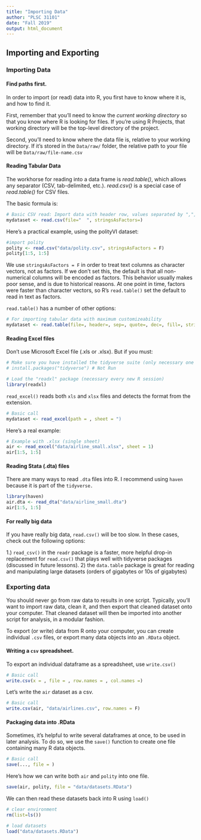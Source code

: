 ```yaml
---
title: "Importing Data"
author: "PLSC 31101"
date: "Fall 2019"
output: html_document
---
```


## Importing and Exporting 

### Importing Data

#### Find paths first. {-}

In order to import (or read) data into R, you first have to know where it is, and how to find it.

First, remember that you'll need to know the *current working directory* so that you know where R is looking for files. If you're using R Projects, that working directory will be the top-level directory of the project.

Second, you'll need to know where the data file is, relative to your working directory. If it's stored in the `Data/raw/` folder, the relative path to your file will be `Data/raw/file-name.csv`

#### Reading Tabular Data {-}

The workhorse for reading into a data frame is *read.table()*, which allows any separator (CSV, tab-delimited, etc.). *read.csv()* is a special case of *read.table()* for CSV files.

The basic formula is:

```r
# Basic CSV read: Import data with header row, values separated by ",", decimals as "."
mydataset <- read.csv(file="  ", stringsAsFactors=)
```

Here's a practical example, using the polityVI dataset:

```r
#import polity
polity <- read.csv("data/polity.csv", stringsAsFactors = F)
polity[1:5, 1:5]
```

We use `stringsAsFactors = F` in order to treat text columns as character vectors, not as factors. If we don't set this, the default is that all non-numerical columns will be encoded as factors. This behavior usually makes poor sense, and is due to historical reasons. At one point in time, factors were faster than character vectors, so R's `read.table()` set the default to read in text as factors. 

`read.table()` has a number of other options:

```r
# For importing tabular data with maximum customizeability
mydataset <- read.table(file=, header=, sep=, quote=, dec=, fill=, stringsAsFactors=)
```

#### Reading Excel files {-}

Don't use Microsoft Excel file (.xls or .xlsx). But if you must:

```r
# Make sure you have installed the tidyverse suite (only necessary one time)
# install.packages("tidyverse") # Not Run

# Load the "readxl" package (necessary every new R session)
library(readxl)
```

`read_excel()` reads both `xls` and `xlsx` files and detects the format from the extension.

```r
# Basic call
mydataset <- read_excel(path = , sheet = ")
```

Here's a real example:
```r
# Example with .xlsx (single sheet)
air <- read_excel("data/airline_small.xlsx", sheet = 1) 
air[1:5, 1:5]
```

#### Reading Stata (.dta) files {-}

There are many ways to read `.dta` files into R. I recommend using `haven` because it is part of the `tidyverse.`

```r
library(haven)
air.dta <- read_dta("data/airline_small.dta") 
air[1:5, 1:5]
```

#### For really big data {-}

If you have really big data, `read.csv()` will be too slow. In these cases, check out the following options:

1.) `read_csv()` in the `readr` package is a faster, more helpful drop-in replacement for `read.csv()` that plays well with tidyverse packages (discussed in future lessons).
2) the `data.table` package is great for reading and manipulating large datasets (orders of gigabytes or 10s of gigabytes)

### Exporting data

You should never go from raw data to results in one script. Typically, you'll want to import raw data, clean it, and then export that cleaned dataset onto your computer. That cleaned dataset will then be imported into another script for analysis, in a modular fashion.

To export (or write) data from R onto your computer, you can create individual `.csv` files, or export many data objects into an `.RData` object.

#### Writing a `csv` spreadsheet. {-}

To export an individual dataframe as a spreadsheet, use `write.csv()`

```r
# Basic call
write.csv(x = , file = , row.names = , col.names =)
```

Let's write the `air` dataset as a csv.

```r
# Basic call
write.csv(air, "data/airlines.csv", row.names = F)
```

#### Packaging data into .RData {-}

Sometimes, it's helpful to write several dataframes at once, to be used in later analysis. To do so, we use the `save()` function to create one file containing many R data objects.

```r
# Basic call
save(..., file = )
```

Here's how we can write both `air` and `polity` into one file.

```r
save(air, polity, file = "data/datasets.RData")
```

We can then read these datasets back into R using `load()`

```r
# clear environment
rm(list=ls())

# load datasets
load("data/datasets.RData")
```